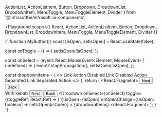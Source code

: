   ActionList,
  ActionListItem,
  Button,
  Dropdown,
  DropdownList,
  DropdownItem,
  MenuToggle,
  MenuToggleElement,
  Divider
} from '@infrasoftbe/infrasoft-ui-components';

<Playground
  scope={{
    React,
    ActionList,
    ActionListItem,
    Button,
    Dropdown,
    DropdownList,
    DropdownItem,
    MenuToggle,
    MenuToggleElement,
    Divider
  }}
>
{`
  function MyButton(){
  const [isOpen, setIsOpen] = React.useState(false);

  const onToggle = () => {
    setIsOpen(!isOpen);
  };

  const onSelect = (event: React.MouseEvent<Element, MouseEvent> | undefined) => {
    event?.stopPropagation();
    setIsOpen(!isOpen);
  };

  const dropdownItems = (
    <>
      <DropdownItem to="#" key="link">
        Link
      </DropdownItem>
      <DropdownItem key="action">Action</DropdownItem>
      <DropdownItem to="#" key="disabled link" isDisabled>
        Disabled Link
      </DropdownItem>
      <DropdownItem key="disabled action" isDisabled>
        Disabled Action
      </DropdownItem>
      <Divider component="li" key="separator" />
      <DropdownItem to="#" key="separated link">
        Separated Link
      </DropdownItem>
      <DropdownItem key="separated action">Separated Action</DropdownItem>
    </>
  );
  return (
    <React.Fragment>
      <ActionList>
        <ActionListItem>
          <Button variant="primary" id="single-group-next-button">
            Next
          </Button>
        </ActionListItem>
        <ActionListItem>
          <Button variant="secondary" id="single-group-back-button">
            Back
          </Button>
        </ActionListItem>
      </ActionList>
      <br />
      With kebab
      <ActionList>
        <ActionListItem>
          <Button variant="primary" id="single-group-next-button2">
            Next
          </Button>
        </ActionListItem>
        <ActionListItem>
          <Button variant="secondary" id="single-group-back-button2">
            Back
          </Button>
        </ActionListItem>
        <ActionListItem>
          <Dropdown
            onSelect={onSelect}
            toggle={(toggleRef: React.Ref<MenuToggleElement>) => (
              <MenuToggle
                ref={toggleRef}
                onClick={onToggle}
                variant="plain"
                isExpanded={isOpen}
                aria-label="Action list single group kebab"
              >
                <EllipsisVIcon />
              </MenuToggle>
            )}
            isOpen={isOpen}
            onOpenChange={(isOpen: boolean) => setIsOpen(isOpen)}
          >
            <DropdownList>{dropdownItems}</DropdownList>
          </Dropdown>
        </ActionListItem>
      </ActionList>
    </React.Fragment>
  );
  }
`}
</Playground>
